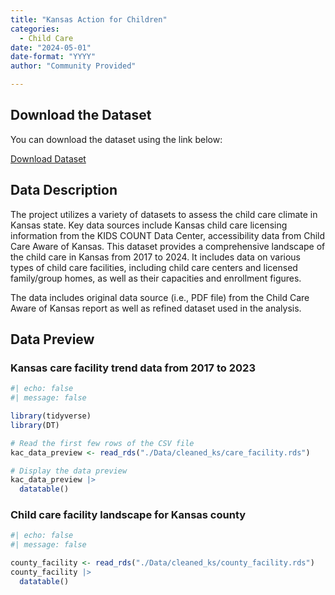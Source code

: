 ```yaml
---
title: "Kansas Action for Children"
categories:
  - Child Care
date: "2024-05-01"
date-format: "YYYY"
author: "Community Provided"

---
```


## Download the Dataset

You can download the dataset using the link below:

[Download Dataset](Kansas%20Action%20For%20Children.zip)

## Data Description

The project utilizes a variety of datasets to assess the child care climate in Kansas state. Key data sources include Kansas child care licensing information from the KIDS COUNT Data Center, accessibility data from Child Care Aware of Kansas. This dataset provides a comprehensive landscape of the child care in Kansas from 2017 to 2024. It includes data on various types of child care facilities, including child care centers and licensed family/group homes, as well as their capacities and enrollment figures.

The data includes original data source (i.e., PDF file) from the Child Care Aware of Kansas report as well as refined dataset used in the analysis.

## Data Preview

### Kansas care facility trend data from 2017 to 2023

```r
#| echo: false
#| message: false

library(tidyverse)
library(DT)

# Read the first few rows of the CSV file
kac_data_preview <- read_rds("./Data/cleaned_ks/care_facility.rds")

# Display the data preview
kac_data_preview |> 
  datatable()
```

### Child care facility landscape for Kansas county

```r
#| echo: false
#| message: false

county_facility <- read_rds("./Data/cleaned_ks/county_facility.rds")
county_facility |> 
  datatable()
```
